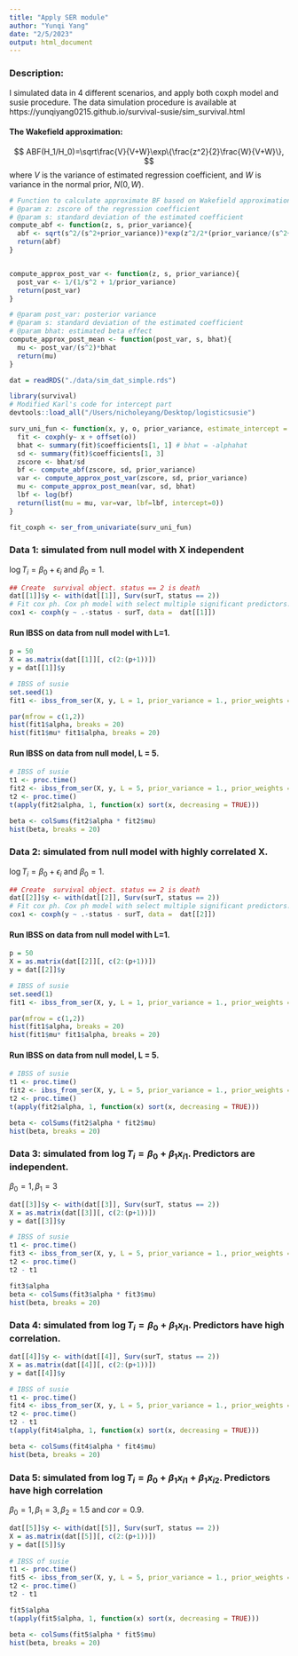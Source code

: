 ```yaml
---
title: "Apply SER module"
author: "Yunqi Yang"
date: "2/5/2023"
output: html_document
---
```

### Description:

I simulated data in 4 different scenarios, and apply both coxph model and susie procedure. The data simulation procedure is available at https://yunqiyang0215.github.io/survival-susie/sim_survival.html


#### The Wakefield approximation:
$$
ABF(H_1/H_0)=\sqrt\frac{V}{V+W}\exp\{\frac{z^2}{2}\frac{W}{V+W}\},
$$
where $V$ is the variance of estimated regression coefficient, and $W$ is variance in the normal prior, $N(0,W)$. 

```r
# Function to calculate approximate BF based on Wakefield approximation
# @param z: zscore of the regression coefficient
# @param s: standard deviation of the estimated coefficient
compute_abf <- function(z, s, prior_variance){
  abf <- sqrt(s^2/(s^2+prior_variance))*exp(z^2/2*(prior_variance/(s^2+prior_variance)))
  return(abf)
}


compute_approx_post_var <- function(z, s, prior_variance){
  post_var <- 1/(1/s^2 + 1/prior_variance)
  return(post_var)
}

# @param post_var: posterior variance
# @param s: standard deviation of the estimated coefficient
# @param bhat: estimated beta effect
compute_approx_post_mean <- function(post_var, s, bhat){
  mu <- post_var/(s^2)*bhat
  return(mu)
}

```

```r
dat = readRDS("./data/sim_dat_simple.rds")

library(survival)
# Modified Karl's code for intercept part
devtools::load_all("/Users/nicholeyang/Desktop/logisticsusie")
```

```r
surv_uni_fun <- function(x, y, o, prior_variance, estimate_intercept = 0, ...){
  fit <- coxph(y~ x + offset(o))
  bhat <- summary(fit)$coefficients[1, 1] # bhat = -alphahat
  sd <- summary(fit)$coefficients[1, 3]
  zscore <- bhat/sd
  bf <- compute_abf(zscore, sd, prior_variance)
  var <- compute_approx_post_var(zscore, sd, prior_variance)
  mu <- compute_approx_post_mean(var, sd, bhat)
  lbf <- log(bf)
  return(list(mu = mu, var=var, lbf=lbf, intercept=0))
}

fit_coxph <- ser_from_univariate(surv_uni_fun)
```



### Data 1: simulated from null model with X independent

$\log T_i =\beta_0+\epsilon_i$ and $\beta_0 = 1$.

```r
## Create  survival object. status == 2 is death
dat[[1]]$y <- with(dat[[1]], Surv(surT, status == 2))
# Fit cox ph. Cox ph model with select multiple significant predictors..
cox1 <- coxph(y ~ .-status - surT, data =  dat[[1]])
```

#### Run IBSS on data from null model with L=1.
```r
p = 50
X = as.matrix(dat[[1]][, c(2:(p+1))])
y = dat[[1]]$y
```

```r
# IBSS of susie
set.seed(1)
fit1 <- ibss_from_ser(X, y, L = 1, prior_variance = 1., prior_weights = rep(1/p, p), tol = 1e-3, maxit = 500, estimate_intercept = TRUE, ser_function = fit_coxph)
```

```r
par(mfrow = c(1,2))
hist(fit1$alpha, breaks = 20)
hist(fit1$mu* fit1$alpha, breaks = 20)
```

#### Run IBSS on data from null model, L = 5.
```r
# IBSS of susie
t1 <- proc.time()
fit2 <- ibss_from_ser(X, y, L = 5, prior_variance = 1., prior_weights = rep(1/p, p), tol = 1e-3, maxit = 500, estimate_intercept = TRUE, ser_function = fit_coxph)
t2 <- proc.time()
t(apply(fit2$alpha, 1, function(x) sort(x, decreasing = TRUE)))
```

```r
beta <- colSums(fit2$alpha * fit2$mu)
hist(beta, breaks = 20)
```


### Data 2: simulated from null model with highly correlated X.

$\log T_i =\beta_0+\epsilon_i$ and $\beta_0 = 1$.

```r
## Create  survival object. status == 2 is death
dat[[2]]$y <- with(dat[[2]], Surv(surT, status == 2))
# Fit cox ph. Cox ph model with select multiple significant predictors..
cox1 <- coxph(y ~ .-status - surT, data =  dat[[2]])
```

#### Run IBSS on data from null model with L=1.
```r
p = 50
X = as.matrix(dat[[2]][, c(2:(p+1))])
y = dat[[2]]$y
```

```r
# IBSS of susie
set.seed(1)
fit1 <- ibss_from_ser(X, y, L = 1, prior_variance = 1., prior_weights = rep(1/p, p), tol = 1e-3, maxit = 500, estimate_intercept = TRUE, ser_function = fit_coxph)
```

```r
par(mfrow = c(1,2))
hist(fit1$alpha, breaks = 20)
hist(fit1$mu* fit1$alpha, breaks = 20)
```

#### Run IBSS on data from null model, L = 5.
```r
# IBSS of susie
t1 <- proc.time()
fit2 <- ibss_from_ser(X, y, L = 5, prior_variance = 1., prior_weights = rep(1/p, p), tol = 1e-3, maxit = 500, estimate_intercept = TRUE, ser_function = fit_coxph)
t2 <- proc.time()
t(apply(fit2$alpha, 1, function(x) sort(x, decreasing = TRUE)))
```

```r
beta <- colSums(fit2$alpha * fit2$mu)
hist(beta, breaks = 20)
```



### Data 3: simulated from $\log T_i=\beta_0 + \beta_1x_{i1}$. Predictors are independent. 

$\beta_0 = 1, \beta_1 = 3$
```r
dat[[3]]$y <- with(dat[[3]], Surv(surT, status == 2))
X = as.matrix(dat[[3]][, c(2:(p+1))])
y = dat[[3]]$y

# IBSS of susie
t1 <- proc.time()
fit3 <- ibss_from_ser(X, y, L = 5, prior_variance = 1., prior_weights = rep(1/p, p), tol = 1e-3, maxit = 500, estimate_intercept = TRUE, ser_function = fit_coxph)
t2 <- proc.time()
t2 - t1
```

```r
fit3$alpha
beta <- colSums(fit3$alpha * fit3$mu)
hist(beta, breaks = 20)
```


### Data 4: simulated from $\log T_i=\beta_0 + \beta_1x_{i1}$. Predictors have high correlation. 
```r
dat[[4]]$y <- with(dat[[4]], Surv(surT, status == 2))
X = as.matrix(dat[[4]][, c(2:(p+1))])
y = dat[[4]]$y

# IBSS of susie
t1 <- proc.time()
fit4 <- ibss_from_ser(X, y, L = 5, prior_variance = 1., prior_weights = rep(1/p, p), tol = 1e-3, maxit = 500, estimate_intercept = TRUE, ser_function = fit_coxph)
t2 <- proc.time()
t2 - t1
t(apply(fit4$alpha, 1, function(x) sort(x, decreasing = TRUE)))
```

```r
beta <- colSums(fit4$alpha * fit4$mu)
hist(beta, breaks = 20)
```


### Data 5: simulated from $\log T_i=\beta_0 + \beta_1x_{i1} + \beta_1x_{i2}$. Predictors have high correlation

$\beta_0 = 1, \beta_1 = 3, \beta_2 = 1.5$ and $cor=0.9$.
```r
dat[[5]]$y <- with(dat[[5]], Surv(surT, status == 2))
X = as.matrix(dat[[5]][, c(2:(p+1))])
y = dat[[5]]$y
 
# IBSS of susie
t1 <- proc.time()
fit5 <- ibss_from_ser(X, y, L = 5, prior_variance = 1., prior_weights = rep(1/p, p), tol = 1e-3, maxit = 500, estimate_intercept = TRUE, ser_function = fit_coxph)
t2 <- proc.time()
t2 - t1

```

```r
fit5$alpha
t(apply(fit5$alpha, 1, function(x) sort(x, decreasing = TRUE)))
```

```r
beta <- colSums(fit5$alpha * fit5$mu)
hist(beta, breaks = 20)
```

